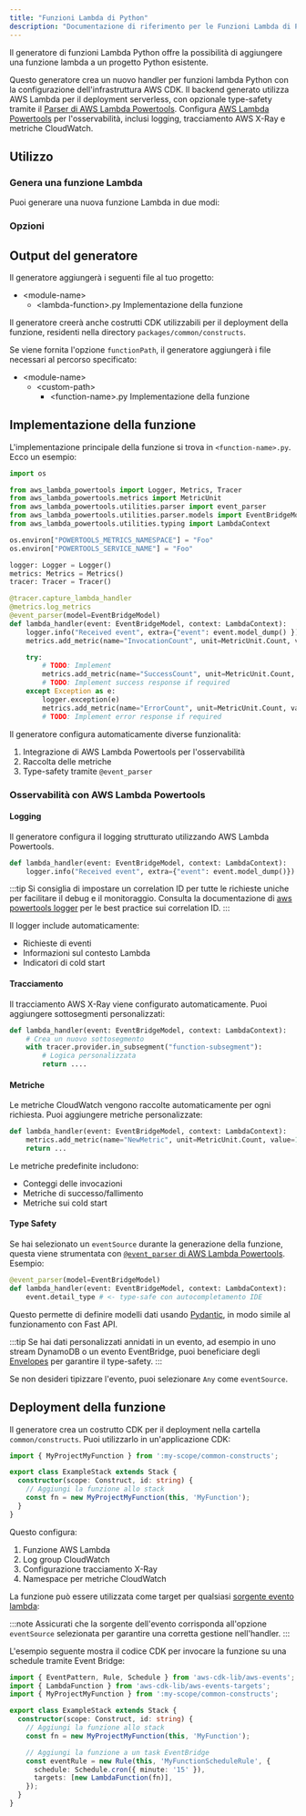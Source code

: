 ```yaml
---
title: "Funzioni Lambda di Python"
description: "Documentazione di riferimento per le Funzioni Lambda di Python"
---
```





Il generatore di funzioni Lambda Python offre la possibilità di aggiungere una funzione lambda a un progetto Python esistente.

Questo generatore crea un nuovo handler per funzioni lambda Python con la configurazione dell'infrastruttura AWS CDK. Il backend generato utilizza AWS Lambda per il deployment serverless, con opzionale type-safety tramite il [Parser di AWS Lambda Powertools](https://docs.powertools.aws.dev/lambda/python/latest/utilities/parser/). Configura [AWS Lambda Powertools](https://docs.powertools.aws.dev/lambda/python/latest/) per l'osservabilità, inclusi logging, tracciamento AWS X-Ray e metriche CloudWatch.

## Utilizzo

### Genera una funzione Lambda

Puoi generare una nuova funzione Lambda in due modi:

<RunGenerator generator="py#lambda-function" />

### Opzioni

<GeneratorParameters generator="py#lambda-function" />

## Output del generatore

Il generatore aggiungerà i seguenti file al tuo progetto:

<FileTree>

- \<module-name>
  - \<lambda-function>.py Implementazione della funzione

</FileTree>

Il generatore creerà anche costrutti CDK utilizzabili per il deployment della funzione, residenti nella directory `packages/common/constructs`.

Se viene fornita l'opzione `functionPath`, il generatore aggiungerà i file necessari al percorso specificato:

<FileTree>

- \<module-name>
  - \<custom-path>
    - \<function-name>.py Implementazione della funzione

</FileTree>

## Implementazione della funzione

L'implementazione principale della funzione si trova in `<function-name>.py`. Ecco un esempio:

```python
import os

from aws_lambda_powertools import Logger, Metrics, Tracer
from aws_lambda_powertools.metrics import MetricUnit
from aws_lambda_powertools.utilities.parser import event_parser
from aws_lambda_powertools.utilities.parser.models import EventBridgeModel
from aws_lambda_powertools.utilities.typing import LambdaContext

os.environ["POWERTOOLS_METRICS_NAMESPACE"] = "Foo"
os.environ["POWERTOOLS_SERVICE_NAME"] = "Foo"

logger: Logger = Logger()
metrics: Metrics = Metrics()
tracer: Tracer = Tracer()

@tracer.capture_lambda_handler
@metrics.log_metrics
@event_parser(model=EventBridgeModel)
def lambda_handler(event: EventBridgeModel, context: LambdaContext):
    logger.info("Received event", extra={"event": event.model_dump() })
    metrics.add_metric(name="InvocationCount", unit=MetricUnit.Count, value=1)

    try:
        # TODO: Implement
        metrics.add_metric(name="SuccessCount", unit=MetricUnit.Count, value=1)
        # TODO: Implement success response if required
    except Exception as e:
        logger.exception(e)
        metrics.add_metric(name="ErrorCount", unit=MetricUnit.Count, value=1)
        # TODO: Implement error response if required
```

Il generatore configura automaticamente diverse funzionalità:

1. Integrazione di AWS Lambda Powertools per l'osservabilità
2. Raccolta delle metriche
3. Type-safety tramite `@event_parser`

### Osservabilità con AWS Lambda Powertools

#### Logging

Il generatore configura il logging strutturato utilizzando AWS Lambda Powertools.

```python
def lambda_handler(event: EventBridgeModel, context: LambdaContext):
    logger.info("Received event", extra={"event": event.model_dump()})
```

:::tip
Si consiglia di impostare un correlation ID per tutte le richieste uniche per facilitare il debug e il monitoraggio. Consulta la documentazione di [aws powertools logger](https://docs.powertools.aws.dev/lambda/python/2.22.0/core/logger/#setting-a-correlation-id) per le best practice sui correlation ID.
:::

Il logger include automaticamente:

- Richieste di eventi
- Informazioni sul contesto Lambda
- Indicatori di cold start

#### Tracciamento

Il tracciamento AWS X-Ray viene configurato automaticamente. Puoi aggiungere sottosegmenti personalizzati:

```python
def lambda_handler(event: EventBridgeModel, context: LambdaContext):
    # Crea un nuovo sottosegmento
    with tracer.provider.in_subsegment("function-subsegment"):
        # Logica personalizzata
        return ....
```

#### Metriche

Le metriche CloudWatch vengono raccolte automaticamente per ogni richiesta. Puoi aggiungere metriche personalizzate:

```python
def lambda_handler(event: EventBridgeModel, context: LambdaContext):
    metrics.add_metric(name="NewMetric", unit=MetricUnit.Count, value=1)
    return ...
```

Le metriche predefinite includono:

- Conteggi delle invocazioni
- Metriche di successo/fallimento
- Metriche sui cold start

#### Type Safety

Se hai selezionato un `eventSource` durante la generazione della funzione, questa viene strumentata con [`@event_parser` di AWS Lambda Powertools](https://docs.powertools.aws.dev/lambda/python/latest/utilities/parser/). Esempio:

```python {3}
@event_parser(model=EventBridgeModel)
def lambda_handler(event: EventBridgeModel, context: LambdaContext):
    event.detail_type # <- type-safe con autocompletamento IDE
```

Questo permette di definire modelli dati usando [Pydantic](https://docs.pydantic.dev/latest/), in modo simile al funzionamento con <Link path="guides/fastapi">Fast API</Link>.

:::tip
Se hai dati personalizzati annidati in un evento, ad esempio in uno stream DynamoDB o un evento EventBridge, puoi beneficiare degli [Envelopes](https://docs.powertools.aws.dev/lambda/python/latest/utilities/parser/#envelopes) per garantire il type-safety.
:::

Se non desideri tipizzare l'evento, puoi selezionare `Any` come `eventSource`.

## Deployment della funzione

Il generatore crea un costrutto CDK per il deployment nella cartella `common/constructs`. Puoi utilizzarlo in un'applicazione CDK:

```ts
import { MyProjectMyFunction } from ':my-scope/common-constructs';

export class ExampleStack extends Stack {
  constructor(scope: Construct, id: string) {
    // Aggiungi la funzione allo stack
    const fn = new MyProjectMyFunction(this, 'MyFunction');
  }
}
```

Questo configura:

1. Funzione AWS Lambda
2. Log group CloudWatch
3. Configurazione tracciamento X-Ray
4. Namespace per metriche CloudWatch

La funzione può essere utilizzata come target per qualsiasi [sorgente evento lambda](https://docs.powertools.aws.dev/lambda/python/latest/utilities/parser/):

:::note
Assicurati che la sorgente dell'evento corrisponda all'opzione `eventSource` selezionata per garantire una corretta gestione nell'handler.
:::

L'esempio seguente mostra il codice CDK per invocare la funzione su una schedule tramite Event Bridge:

```ts
import { EventPattern, Rule, Schedule } from 'aws-cdk-lib/aws-events';
import { LambdaFunction } from 'aws-cdk-lib/aws-events-targets';
import { MyProjectMyFunction } from ':my-scope/common-constructs';

export class ExampleStack extends Stack {
  constructor(scope: Construct, id: string) {
    // Aggiungi la funzione allo stack
    const fn = new MyProjectMyFunction(this, 'MyFunction');

    // Aggiungi la funzione a un task EventBridge
    const eventRule = new Rule(this, 'MyFunctionScheduleRule', {
      schedule: Schedule.cron({ minute: '15' }),
      targets: [new LambdaFunction(fn)],
    });
  }
}
```